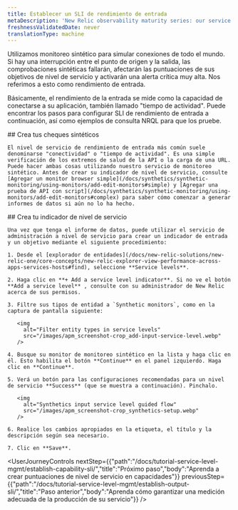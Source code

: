 ```yaml
---
title: Establecer un SLI de rendimiento de entrada
metaDescription: 'New Relic observability maturity series: our service level management guide shows you how to easily measure and communicate the overall health, performance, and quality of your digital products and services to all stakeholders.'
freshnessValidatedDate: never
translationType: machine
---
```


Utilizamos monitoreo sintético para simular conexiones de todo el mundo. Si hay una interrupción entre el punto de origen y la salida, las comprobaciones sintéticas fallarán, afectarán las puntuaciones de sus objetivos de nivel de servicio y activarán una alerta crítica muy alta. Nos referimos a esto como rendimiento de entrada.

Básicamente, el rendimiento de la entrada se mide como la capacidad de conectarse a su aplicación, también llamado "tiempo de actividad". Puede encontrar los pasos para configurar SLI de rendimiento de entrada a continuación, así como ejemplos de consulta NRQL para que los pruebe.

<Steps>
  <Step>
    ## Crea tus cheques sintéticos

    El nivel de servicio de rendimiento de entrada más común suele denominarse "conectividad" o "tiempo de actividad". Es una simple verificación de los extremos de salud de la API o la carga de una URL. Puede hacer ambas cosas utilizando nuestro servicio de monitoreo sintético. Antes de crear su indicador de nivel de servicio, consulte [Agregar un monitor browser simple](/docs/synthetics/synthetic-monitoring/using-monitors/add-edit-monitors#simple) y [Agregar una prueba de API con script](/docs/synthetics/synthetic-monitoring/using-monitors/add-edit-monitors#complex) para saber cómo comenzar a generar informes de datos si aún no lo ha hecho.
  </Step>

  <Step>
    ## Crea tu indicador de nivel de servicio

    Una vez que tenga el informe de datos, puede utilizar el servicio de administración a nivel de servicio para crear un indicador de entrada y un objetivo mediante el siguiente procedimiento:

    1. Desde el [explorador de entidades](/docs/new-relic-solutions/new-relic-one/core-concepts/new-relic-explorer-view-performance-across-apps-services-hosts#find), seleccione **Service levels**.

    2. Haga clic en **+ Add a service level indicator**. Si no ve el botón **Add a service level** , consulte con su administrador de New Relic acerca de sus permisos.

    3. Filtre sus tipos de entidad a `Synthetic monitors`, como en la captura de pantalla siguiente:

       <img
         alt="Filter entity types in service levels"
         src="/images/apm_screenshot-crop_add-input-service-level.webp"
       />

    4. Busque su monitor de monitoreo sintético en la lista y haga clic en él. Esto habilita el botón **Continue** en el panel izquierdo. Haga clic en **Continue**.

    5. Verá un botón para las configuraciones recomendadas para un nivel de servicio **Success** (que se muestra a continuación). Pinchalo.

       <img
         alt="Synthetics input service level guided flow"
         src="/images/apm_screenshot-crop_synthetics-setup.webp"
       />

    6. Realice los cambios apropiados en la etiqueta, el título y la descripción según sea necesario.

    7. Clic en **Save**.
  </Step>
</Steps>

<UserJourneyControls
  nextStep={{"path":"/docs/tutorial-service-level-mgmt/establish-capability-sli/","title":"Próximo paso","body":"Aprenda a crear puntuaciones de nivel de servicio en capacidades"}}
  previousStep={{"path":"/docs/tutorial-service-level-mgmt/establish-output-sli/","title":"Paso anterior","body":"Aprenda cómo garantizar una medición adecuada de la producción de su servicio"}}
/>
